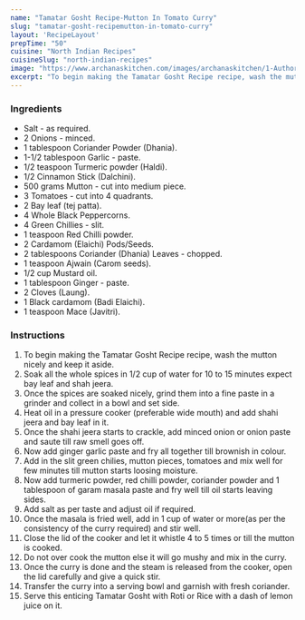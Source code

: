 ---
name: "Tamatar Gosht Recipe-Mutton In Tomato Curry"
slug: "tamatar-gosht-recipemutton-in-tomato-curry"
layout: 'RecipeLayout'
prepTime: "50"
cuisine: "North Indian Recipes"
cuisineSlug: "north-indian-recipes"
image: "https://www.archanaskitchen.com/images/archanaskitchen/1-Author/Shaheen_Ali/TAMATAR_GOSHT__MUTTON_COOKED_IN_TOMATO_CURRY.jpg"
excerpt: "To begin making the Tamatar Gosht Recipe recipe, wash the mutton nicely and keep it aside"
---

### Ingredients

- Salt - as required.
- 2 Onions - minced.
- 1 tablespoon Coriander Powder (Dhania).
- 1-1/2 tablespoon Garlic - paste.
- 1/2 teaspoon Turmeric powder (Haldi).
- 1/2 Cinnamon Stick (Dalchini).
- 500 grams Mutton - cut into medium piece.
- 3 Tomatoes - cut into 4 quadrants.
- 2 Bay leaf (tej patta).
- 4 Whole Black Peppercorns.
- 4 Green Chillies - slit.
- 1 teaspoon Red Chilli powder.
- 2 Cardamom (Elaichi) Pods/Seeds.
- 2 tablespoons Coriander (Dhania) Leaves - chopped.
- 1 teaspoon Ajwain (Carom seeds).
- 1/2 cup Mustard oil.
- 1 tablespoon Ginger - paste.
- 2 Cloves (Laung).
- 1 Black cardamom (Badi Elaichi).
- 1 teaspoon Mace (Javitri).

### Instructions

1. To begin making the Tamatar Gosht Recipe recipe, wash the mutton nicely and keep it aside.
1. Soak all the whole spices in 1/2 cup of water for 10 to 15 minutes expect bay leaf and shah jeera.
1. Once the spices are soaked nicely, grind them into a fine paste in a grinder and collect in a bowl and set side.
1. Heat oil in a pressure cooker (preferable wide mouth) and add shahi jeera and bay leaf in it.
1. Once the shahi jeera starts to crackle, add minced onion or onion paste and saute till raw smell goes off.
1. Now add ginger garlic paste and fry all together till brownish in colour.
1. Add in the slit green chilies, mutton pieces, tomatoes and mix well for few minutes till mutton starts loosing moisture.
1. Now add turmeric powder, red chilli powder, coriander powder and 1 tablespoon of garam masala paste and fry well till oil starts leaving sides.
1. Add salt as per taste and adjust oil if required.
1. Once the masala is fried well, add in 1 cup of water or more(as per the consistency of the curry required) and stir well.
1. Close the lid of the cooker and let it whistle 4 to 5 times or till the mutton is cooked.
1. Do not over cook the mutton else it will go mushy and mix in the curry.
1. Once the curry is done and the steam is released from the cooker, open the lid carefully and give a quick stir.
1. Transfer the curry into a serving bowl and garnish with fresh coriander.
1. Serve this enticing Tamatar Gosht with Roti or Rice with a dash of lemon juice on it.
